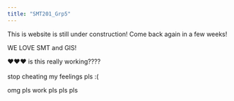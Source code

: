 ```yaml
---
title: "SMT201_Grp5"
---
```


This is website is still under construction! Come back again in a few weeks!

WE LOVE SMT and GIS!

❤️❤️❤️ is this really working????\
\
stop cheating my feelings pls :(

omg pls work pls pls pls
